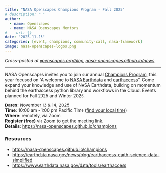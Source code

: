 ```yaml
---
title: "NASA Openscapes Champions Program - Fall 2025"
# description: " "
author:
  - name: Openscapes
  - name: NASA Openscapes Mentors
#    url: {}
date: "2025-11-13"
categories: [event, champions, community-call, nasa-framework]
image: nasa-openscapes-logos.png
---
```


*Cross-posted at [openscapes.org/blog](https://openscapes.org/blog), [nasa-openscapes.github.io/news](https://nasa-openscapes.github.io/news.html)*

------------------------------------------------------------------------

NASA Openscapes invites you to join our annual [Champions Program](https://nasa-openscapes.github.io/champions), this year focused on “A welcome to [NASA Earthdata](https://www.earthdata.nasa.gov/) and [earthaccess](https://www.earthdata.nasa.gov/data/tools/earthaccess)”. Come expand your knowledge and use of NASA Earthdata, building on momentum behind the earthaccess python library and workflows in the Cloud. Events planned for Fall 2025 and Winter 2026.

**Dates**: November 13 & 14, 2025\
**Time**: 10:00 am - 1:00 pm Pacific Time ([find your local time](https://www.timeanddate.com/worldclock/fixedtime.html?msg=NASA+Openscapes+Champions+Program+-+Fall+2025&iso=20251113T10&p1=224&ah=3))\
**Where**: remotely, via Zoom\
**Register (free)** via [Zoom](https://zoom.us/meeting/register/xqsatMPHT4qhp8l3CDGwgA) to get the meeting link.\
**Details**: [https://nasa-openscapes.github.io/champions](https://nasa-openscapes.github.io/champions.html)\
<!--- **View** [recording](https://youtu.be/t8gUSUlSqnc) and [summary](/blog/LINK).--->

```{=html}
<!--- ### Speakers

- Amy Steiker, National Snow and Ice Data Center (NSIDC) Distributed Active Archive Center (DAAC)
- Luis Lopez, NSIDC DAAC
- Danny Kaufman, Atmospheric Science Data Center (ASDC) DAAC 
- Joe Kennedy, Alaska Satellite Facility (ASF) DAAC
- Chris Battisto, Goddard Earth Sciences Data and Information Services Center (GES DISC) DAAC
--->
```

### Resources

-   <https://nasa-openscapes.github.io/champions>
-   <https://earthdata.nasa.gov/news/blog/earthaccess-earth-science-data-simplified>
-   <https://www.earthdata.nasa.gov/data/tools/earthaccess>
